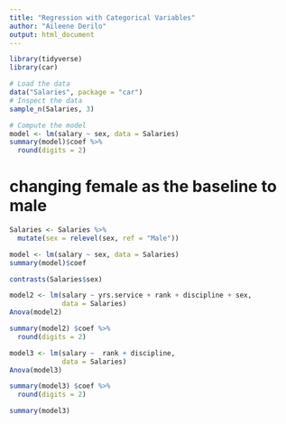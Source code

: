 ```yaml
---
title: "Regression with Categorical Variables"
author: "Aileene Derilo"
output: html_document
---
```

```r
library(tidyverse)
library(car)
```

```r
# Load the data
data("Salaries", package = "car")
# Inspect the data
sample_n(Salaries, 3)
```

```r
# Compute the model
model <- lm(salary ~ sex, data = Salaries)
summary(model)$coef %>%
  round(digits = 2)
```

# changing female as the baseline to male
```r
Salaries <- Salaries %>%
  mutate(sex = relevel(sex, ref = "Male"))
```

```r
model <- lm(salary ~ sex, data = Salaries)
summary(model)$coef
```

```r
contrasts(Salaries$sex)
```

```r
model2 <- lm(salary ~ yrs.service + rank + discipline + sex,
             data = Salaries)
Anova(model2)
```

```r
summary(model2) $coef %>%
  round(digits = 2)
```

```r
model3 <- lm(salary ~  rank + discipline,
             data = Salaries)
Anova(model3)
```

```r
summary(model3) $coef %>%
  round(digits = 2)
```

```r
summary(model3)
```


